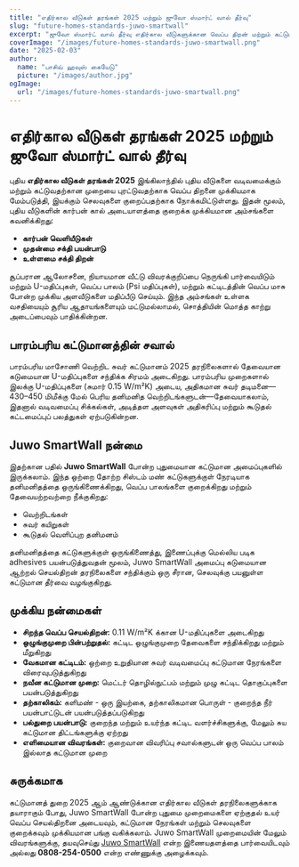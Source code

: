 ```yaml
---
title: "எதிர்கால வீடுகள் தரங்கள் 2025 மற்றும் ஜுவோ ஸ்மார்ட் வால் தீர்வு"
slug: "future-homes-standards-juwo-smartwall"
excerpt: "ஜுவோ ஸ்மார்ட் வால் தீர்வு எதிர்கால வீடுகளுக்கான வெப்ப திறன் மற்றும் கட்டுமான தரங்களை எவ்வாறு புரட்டுகிறது என்பதை கண்டறியுங்கள்."
coverImage: "/images/future-homes-standards-juwo-smartwall.png"
date: "2025-02-03"
author:
  name: "பாசிவ் ஹவுஸ் கையேடு"
  picture: "/images/author.jpg"
ogImage:
  url: "/images/future-homes-standards-juwo-smartwall.png"
---
```


# எதிர்கால வீடுகள் தரங்கள் 2025 மற்றும் ஜுவோ ஸ்மார்ட் வால் தீர்வு

புதிய **எதிர்கால வீடுகள் தரங்கள் 2025** இங்கிலாந்தில் புதிய வீடுகளை வடிவமைக்கும் மற்றும் கட்டுவதற்கான முறையை புரட்டுவதற்காக வெப்ப திறனை முக்கியமாக மேம்படுத்தி, இயக்கும் செலவுகளை குறைப்பதற்காக நோக்கமிட்டுள்ளது. இதன் மூலம், புதிய வீடுகளின் கார்பன் கால் அடையாளத்தை குறைக்க முக்கியமான அம்சங்களை கவனிக்கிறது:

- **கார்பன் வெளியீடுகள்**
- **முதன்மை சக்தி பயன்பாடு**
- **உள்ளமை சக்தி திறன்**

சூப்பரான ஆலோசனை, நியாயமான வீட்டு விவரக்குறிப்பை நெருங்கி பார்வையிடும் மற்றும் U-மதிப்புகள், வெப்ப பாலம் (Psi மதிப்புகள்), மற்றும் கட்டிடத்தின் வெப்ப மாசு போன்ற முக்கிய அளவீடுகளை மதிப்பீடு செய்யும். இந்த அம்சங்கள் உள்ளக வசதியையும் சூரிய ஆதாயங்களையும் மட்டுமல்லாமல், சொத்தியின் மொத்த காற்று அடைப்பைவும் பாதிக்கின்றன.

## பாரம்பரிய கட்டுமானத்தின் சவால்

பாரம்பரிய மாசோணி வெற்றிட சுவர் கட்டுமானம் 2025 தரநிலைகளால் தேவையான கடுமையான U-மதிப்புகளை சந்திக்க சிரமம் அடைகிறது. பாரம்பரிய முறைகளால் இலக்கு U-மதிப்புகளை (சுமார் 0.15 W/m²K) அடைய, அதிகமான சுவர் தடிமனை—430–450 மிமீக்கு மேல் பெரிய தனிமனித வெற்றிடங்களுடன்—தேவையாகலாம், இதனால் வடிவமைப்பு சிக்கல்கள், அடித்தள அளவுகள் அதிகரிப்பு மற்றும் கூடுதல் கட்டமைப்புப் பலத்துகள் ஏற்படுகின்றன.

## Juwo SmartWall நன்மை

இதற்கான பதில் **Juwo SmartWall** போன்ற புதுமையான கட்டுமான அமைப்புகளில் இருக்கலாம். இந்த ஒற்றை தோற்ற சிஸ்டம் மண் கட்டுகளுக்குள் நேரடியாக தனிமனிதத்தை ஒருங்கிணைக்கிறது, வெப்ப பாலங்களை குறைக்கிறது மற்றும் தேவையற்றவற்றை நீக்குகிறது:

- வெற்றிடங்கள்
- சுவர் கயிறுகள்
- கூடுதல் வெளிப்புற தனிமனம்

தனிமனிதத்தை கட்டுகளுக்குள் ஒருங்கிணைத்து, இணைப்புக்கு மெல்லிய படிக adhesives பயன்படுத்துவதன் மூலம், Juwo SmartWall அமைப்பு கடுமையான ஆற்றல் செயல்திறன் தரநிலைகளை சந்திக்கும் ஒரு சீரான, செலவுக்கு பயனுள்ள கட்டுமான தீர்வை வழங்குகிறது.

## முக்கிய நன்மைகள்

- **சிறந்த வெப்ப செயல்திறன்:** 0.11 W/m²K க்கான U-மதிப்புகளை அடைகிறது
- **ஒழுங்குமுறை பின்பற்றுதல்:** கட்டிட ஒழுங்குமுறை தேவைகளை சந்திக்கிறது மற்றும் மீறுகிறது
- **வேகமான கட்டிடம்:** ஒற்றை உறுதியான சுவர் வடிவமைப்பு கட்டுமான நேரங்களை விரைவுபடுத்துகிறது
- **நவீன கட்டுமான முறை:** மெட்டர் தொழில்நுட்பம் மற்றும் முழு கட்டிட தொகுப்புகளை பயன்படுத்துகிறது
- **தற்காலிகம்:** களிமண் - ஒரு இயற்கை, தற்காலிகமான பொருள் - குறைந்த நீர் பயன்பாட்டுடன் பயன்படுத்தப்படுகிறது
- **பல்துறை பயன்பாடு:** குறைந்த மற்றும் உயர்ந்த கட்டிட வளர்ச்சிகளுக்கு, மேலும் சுய கட்டுமான திட்டங்களுக்கு ஏற்றது
- **எளிமையான விவரங்கள்:** குறைவான விவரிப்பு சவால்களுடன் ஒரு வெப்ப பாலம் இல்லாத கட்டுமான முறை

## சுருக்கமாக

கட்டுமானத் துறை 2025 ஆம் ஆண்டுக்கான எதிர்கால வீடுகள் தரநிலைகளுக்காக தயாராகும் போது, Juwo SmartWall போன்ற புதுமை முறைமைகளை ஏற்குதல் உயர் வெப்ப செயல்திறனை அடையவும், கட்டுமான நேரங்கள் மற்றும் செலவுகளை குறைக்கவும் முக்கியமான பங்கு வகிக்கலாம். Juwo SmartWall முறைமையின் மேலும் விவரங்களுக்கு, தயவுசெய்து [Juwo SmartWall](http://www.Juwo-SmartWall.co.uk) என்ற இணையதளத்தை பார்வையிடவும் அல்லது **0808-254-0500** என்ற எண்ணுக்கு அழைக்கவும்.